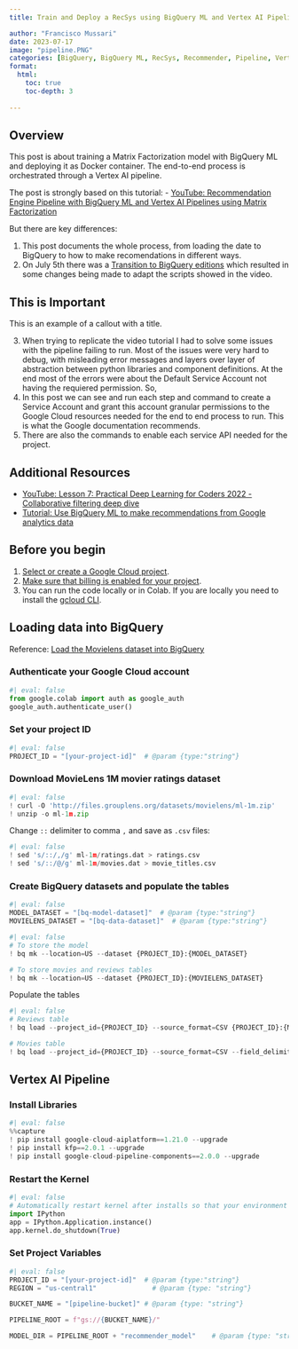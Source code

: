 ---
title: Train and Deploy a RecSys using BigQuery ML and Vertex AI Pipeline

author: "Francisco Mussari"  
date: 2023-07-17  
image: "pipeline.PNG"  
categories: [BigQuery, BigQuery ML, RecSys, Recommender, Pipeline, Vertex AI, Movielens]  
format:
  html:
    toc: true
    toc-depth: 3
    
---

## Overview

This post is about training a Matrix Factorization model with BigQuery ML and deploying it as Docker container. The end-to-end process is orchestrated through a Vertex AI pipeline.  
  
The post is strongly based on this tutorial:
- [YouTube: Recommendation Engine Pipeline with BigQuery ML and Vertex AI Pipelines using Matrix Factorization](https://youtu.be/S0wNWOR4WoE)
  
But there are key differences:  

1. This post documents the whole process, from loading the date to BigQuery to how to make recomendations in different ways.
2. On July 5th there was a [Transition to BigQuery editions](https://cloud.google.com/bigquery/docs/editions-transition) which resulted in some changes being made to adapt the scripts showed in the video.

::: {.callout-important}
## This is Important

This is an example of a callout with a title.
:::


3. When trying to replicate the video tutorial I had to solve some issues with the pipeline failing to run. Most of the issues were very hard to debug, with misleading error messages and layers over layer of abstraction between python libraries and component definitions. At the end most of the errors were about the Default Service Account not having the requiered permission. So,
4. In this post we can see and run each step and command to create a Service Account and grant this account granular permissions to the Google Cloud resources needed for the end to end process to run. This is what the Google documentation recommends.
5. There are also the commands to enable each service API needed for the project.

## Additional Resources
- [YouTube: Lesson 7: Practical Deep Learning for Coders 2022 - Collaborative filtering deep dive](https://youtu.be/p4ZZq0736Po?t=3720)
- [Tutorial: Use BigQuery ML to make recommendations from Google analytics data](https://cloud.google.com/bigquery/docs/bigqueryml-mf-implicit-tutorial)

## Before you begin

1. [Select or create a Google Cloud project](https://console.cloud.google.com/cloud-resource-manager). 
2. [Make sure that billing is enabled for your project](https://cloud.google.com/billing/docs/how-to/modify-project).
3. You can run the code locally or in Colab. If you are locally you need to install the [gcloud CLI](https://cloud.google.com/sdk/docs/install).

## Loading data into BigQuery

Reference: [Load the Movielens dataset into BigQuery](https://cloud.google.com/bigquery/docs/bigqueryml-mf-explicit-tutorial#step_two_load_the_movielens_dataset_into)

### Authenticate your Google Cloud account
```{python}
#| eval: false
from google.colab import auth as google_auth
google_auth.authenticate_user()
```

### Set your project ID
```{python}
#| eval: false
PROJECT_ID = "[your-project-id]"  # @param {type:"string"}
```

### Download MovieLens 1M movier ratings dataset
```{python}
#| eval: false
! curl -O 'http://files.grouplens.org/datasets/movielens/ml-1m.zip'
! unzip -o ml-1m.zip
```
Change `::` delimiter to comma `,` and save as `.csv` files:
```{python}
#| eval: false
! sed 's/::/,/g' ml-1m/ratings.dat > ratings.csv
! sed 's/::/@/g' ml-1m/movies.dat > movie_titles.csv
```

### Create BigQuery datasets and populate the tables

```{python}
#| eval: false
MODEL_DATASET = "[bq-model-dataset]"  # @param {type:"string"}
MOVIELENS_DATASET = "[bq-data-dataset]"  # @param {type:"string"}
```

```{python}
#| eval: false
# To store the model
! bq mk --location=US --dataset {PROJECT_ID}:{MODEL_DATASET}

# To store movies and reviews tables
! bq mk --location=US --dataset {PROJECT_ID}:{MOVIELENS_DATASET}
```

Populate the tables
```{python}
#| eval: false
# Reviews table
! bq load --project_id={PROJECT_ID} --source_format=CSV {PROJECT_ID}:{MOVIELENS_DATASET}.movielens_1m ratings.csv user_id:INT64,item_id:INT64,rating:FLOAT64,timestamp:TIMESTAMP

# Movies table
! bq load --project_id={PROJECT_ID} --source_format=CSV --field_delimiter=@ {PROJECT_ID}:{MOVIELENS_DATASET}.movie_titles movie_titles.csv movie_id:INT64,movie_title:STRING,genre:STRING
```

## Vertex AI Pipeline

### Install Libraries

```{python}
#| eval: false
%%capture
! pip install google-cloud-aiplatform==1.21.0 --upgrade
! pip install kfp==2.0.1 --upgrade
! pip install google-cloud-pipeline-components==2.0.0 --upgrade
```

### Restart the Kernel

```{python}
#| eval: false
# Automatically restart kernel after installs so that your environment can access the new packages
import IPython
app = IPython.Application.instance()
app.kernel.do_shutdown(True)
```

### Set Project Variables

```{python}
#| eval: false
PROJECT_ID = "[your-project-id]"  # @param {type:"string"}
REGION = "us-central1"              # @param {type: "string"}

BUCKET_NAME = "[pipeline-bucket]" # @param {type: "string"}

PIPELINE_ROOT = f"gs://{BUCKET_NAME}/"   

MODEL_DIR = PIPELINE_ROOT + "recommender_model"    # @param {type: "string"}
```